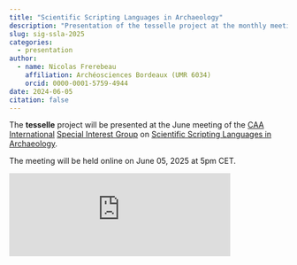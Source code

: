 ```yaml
---
title: "Scientific Scripting Languages in Archaeology"
description: "Presentation of the tesselle project at the monthly meeting of the <abbr title=\"Computer Applications in Archaeology\">CAA</abbr> Special Interest Group on Scientific Scripting Languages in Archaeology."
slug: sig-ssla-2025
categories:
  - presentation
author:
  - name: Nicolas Frerebeau
    affiliation: Archéosciences Bordeaux (UMR 6034)
    orcid: 0000-0001-5759-4944
date: 2024-06-05
citation: false
---
```


The **tesselle** project will be presented at the June meeting of the [CAA International](https://caa-international.org/) [Special Interest Group](https://caa-international.org/special-interest-groups) on [Scientific Scripting Languages in Archaeology](https://sslarch.github.io/).

The meeting will be held online on June 05, 2025 at 5pm CET. 

<iframe src="https://archaeo.social/@CAA_SSLA/112551774760951460/embed" class="mastodon-embed" style="max-width: 100%; border: 0;" width="400" allowfullscreen="allowfullscreen"></iframe><script src="https://archaeo.social/embed.js" async="async"></script>
